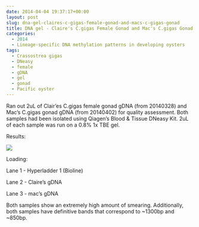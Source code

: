 ```yaml
---
date: 2014-04-04 19:37:17+00:00
layout: post
slug: dna-gel-claires-c-gigas-female-gonad-and-macs-c-gigas-gonad
title: DNA gel - Claire's C.gigas Female Gonad and Mac's C.gigas Gonad
categories:
  - 2014
  - Lineage-specific DNA methylation patterns in developing oysters
tags:
  - Crassostrea gigas
  - DNeasy
  - female
  - gDNA
  - gel
  - gonad
  - Pacific oyster
---
```


Ran out 2uL of Clair'es C.gigas female gonad gDNA (from 20140328) and Mac's C.gigas gonad gDNA (from 20140402) for quality assessment. Both samples had been isolated using Qiagen's Blood & Tissue DNeasy Kit. 2uL of each sample was run on a 0.8% 1x TBE gel.

Results:

![](https://eagle.fish.washington.edu/Arabidopsis/20140404_Claire_Mac_Cgigas_gDNA.JPG)

Loading:

Lane 1 - Hyperladder 1 (Bioline)

Lane 2 - Claire's gDNA

Lane 3 - mac's gDNA

Both samples show an extremely high amount of smearing. Additionally, both samples have definitive bands that correspond to ~1300bp and ~850bp.
